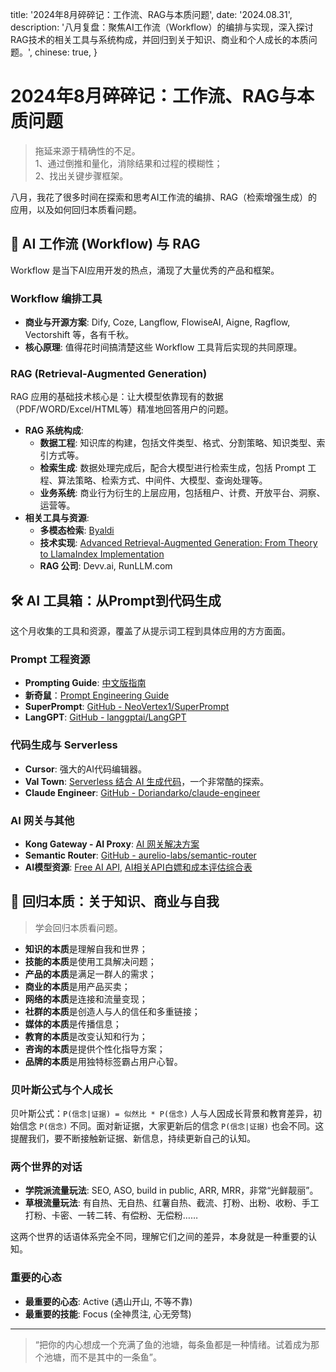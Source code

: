   title: '2024年8月碎碎记：工作流、RAG与本质问题',
  date: '2024.08.31',
  description: '八月复盘：聚焦AI工作流（Workflow）的编排与实现，深入探讨RAG技术的相关工具与系统构成，并回归到关于知识、商业和个人成长的本质问题。',
  chinese: true,
}

# 2024年8月碎碎记：工作流、RAG与本质问题

> 拖延来源于精确性的不足。  
> 1、通过倒推和量化，消除结果和过程的模糊性；  
> 2、找出关键步骤框架。  

八月，我花了很多时间在探索和思考AI工作流的编排、RAG（检索增强生成）的应用，以及如何回归本质看问题。

## 🌊 AI 工作流 (Workflow) 与 RAG

Workflow 是当下AI应用开发的热点，涌现了大量优秀的产品和框架。

### Workflow 编排工具
- **商业与开源方案**: Dify, Coze, Langflow, FlowiseAI, Aigne, Ragflow, Vectorshift 等，各有千秋。
- **核心原理**: 值得花时间搞清楚这些 Workflow 工具背后实现的共同原理。

### RAG (Retrieval-Augmented Generation)
RAG 应用的基础技术核心是：让大模型依靠现有的数据（PDF/WORD/Excel/HTML等）精准地回答用户的问题。

- **RAG 系统构成**:
  - **数据工程**: 知识库的构建，包括文件类型、格式、分割策略、知识类型、索引方式等。
  - **检索生成**: 数据处理完成后，配合大模型进行检索生成，包括 Prompt 工程、算法策略、检索方式、中间件、大模型、查询处理等。
  - **业务系统**: 商业行为衍生的上层应用，包括租户、计费、开放平台、洞察、运营等。
- **相关工具与资源**:
  - **多模态检索**: [Byaldi](https://x.com/shao__meng/status/1831848638412419213)
  - **技术实现**: [Advanced Retrieval-Augmented Generation: From Theory to LlamaIndex Implementation](https://towardsdatascience.com/advanced-retrieval-augmented-generation-from-theory-to-llamaindex-implementation-4de1464a9930)
  - **RAG 公司**: Devv.ai, RunLLM.com

## 🛠️ AI 工具箱：从Prompt到代码生成

这个月收集的工具和资源，覆盖了从提示词工程到具体应用的方方面面。

### Prompt 工程资源
- **Prompting Guide**: [中文版指南](https://www.promptingguide.ai/zh)
- **新奇鼠**：[Prompt Engineering Guide](https://prompt-engineering.xiniushu.com/)
- **SuperPrompt**: [GitHub - NeoVertex1/SuperPrompt](https://github.com/NeoVertex1/SuperPrompt)
- **LangGPT**: [GitHub - langgptai/LangGPT](https://github.com/langgptai/LangGPT)

### 代码生成与 Serverless
- **Cursor**: 强大的AI代码编辑器。
- **Val Town**: [Serverless 结合 AI 生成代码](https://www.val.town)，一个非常酷的探索。
- **Claude Engineer**: [GitHub - Doriandarko/claude-engineer](https://github.com/Doriandarko/claude-engineer)

### AI 网关与其他
- **Kong Gateway - AI Proxy**: [AI 网关解决方案](https://docs.konghq.com/hub/)
- **Semantic Router**: [GitHub - aurelio-labs/semantic-router](https://github.com/aurelio-labs/semantic-router)
- **AI模型资源**: [Free AI API](https://www.freeaihunter.com/), [AI相关API白嫖和成本评估综合表](https://hfbc4zhv5y.larksuite.com/wiki/Khq2wZIBQi0Sw7kmDo5uqpD7sRp)

## 🤔 回归本质：关于知识、商业与自我

> 学会回归本质看问题。

- **知识的本质**是理解自我和世界；
- **技能的本质**是使用工具解决问题；
- **产品的本质**是满足一群人的需求；
- **商业的本质**是用产品买卖；
- **网络的本质**是连接和流量变现；
- **社群的本质**是创造人与人的信任和多重链接；
- **媒体的本质**是传播信息；
- **教育的本质**是改变认知和行为；
- **咨询的本质**是提供个性化指导方案；
- **品牌的本质**是用独特标签霸占用户心智。

### 贝叶斯公式与个人成长
贝叶斯公式：`P(信念|证据) = 似然比 * P(信念)`
人与人因成长背景和教育差异，初始信念 `P(信念)` 不同。面对新证据，大家更新后的信念 `P(信念|证据)` 也会不同。这提醒我们，要不断接触新证据、新信息，持续更新自己的认知。

### 两个世界的对话
- **学院派流量玩法**: SEO, ASO, build in public, ARR, MRR，非常“光鲜靓丽”。
- **草根流量玩法**: 有自热、无自热、红薯自热、截流、打粉、出粉、收粉、手工打粉、卡密、一转二转、有偿粉、无偿粉……

这两个世界的话语体系完全不同，理解它们之间的差异，本身就是一种重要的认知。

### 重要的心态
- **最重要的心态**: Active (遇山开山, 不等不靠)
- **最重要的技能**: Focus (全神贯注, 心无旁骛)

---

> “把你的内心想成一个充满了鱼的池塘，每条鱼都是一种情绪。试着成为那个池塘，而不是其中的一条鱼”。